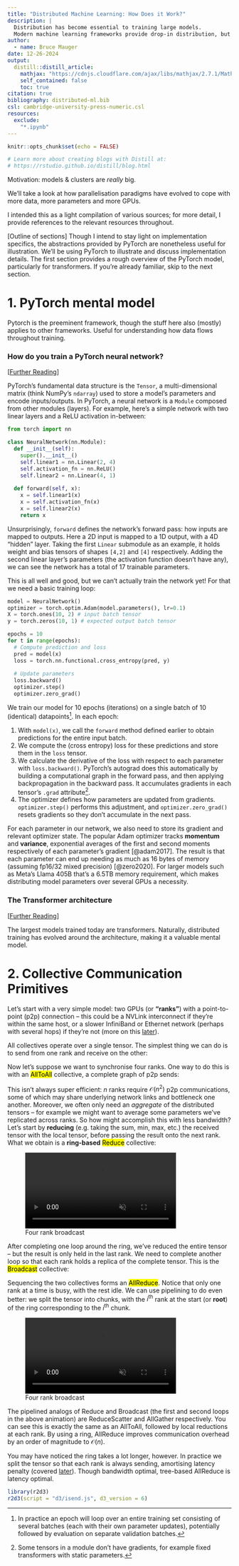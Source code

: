 ```yaml
---
title: "Distributed Machine Learning: How Does it Work?"
description: |
  Distribution has become essential to training large models.
  Modern machine learning frameworks provide drop-in distribution, but few understand how these work -- and why they might be slowing down training.
author:
  - name: Bruce Mauger 
date: 12-26-2024
output:
  distill::distill_article:
    mathjax: "https://cdnjs.cloudflare.com/ajax/libs/mathjax/2.7.1/MathJax.js?config=TeX-MML-AM_CHTML"
    self_contained: false
    toc: true
citation: true
bibliography: distributed-ml.bib
csl: cambridge-university-press-numeric.csl
resources:
  exclude:
    "*.ipynb"
---
```


```r
knitr::opts_chunk$set(echo = FALSE)

# Learn more about creating blogs with Distill at:
# https://rstudio.github.io/distill/blog.html

```

Motivation: models & clusters are *really* big.
<!-- alternatively: you've just called torch.distribute(model), and your 100x GPU cluster is only running 50x faster than local, what's happened? --> 

We'll take a look at how parallelisation paradigms have evolved to cope with more data, more parameters and more GPUs.

I intended this as a light compilation of various sources; for more detail, I provide references to the relevant resources throughout.

[Outline of sections]
Though I intend to stay light on implementation specifics, the abstractions provided by PyTorch are nonetheless useful for illustration.
We'll be using PyTorch to illustrate and discuss implementation details. 
The first section provides a rough overview of the PyTorch model, particularly for transformers. If you're already familiar, skip to the next section.


# 1. PyTorch mental model
Pytorch is the preeminent framework, though the stuff here also (mostly) applies to other frameworks.
Useful for understanding how data flows throughout training.

### How do you train a PyTorch neural network?
[[Further Reading](https://pytorch.org/tutorials/beginner/basics/intro.html)]

PyTorch's fundamental data structure is the `Tensor`, a multi-dimensional matrix (think NumPy's `ndarray`) used to store a model's parameters and encode inputs/outputs. 
In PyTorch, a neural network is a `Module` composed from other modules (layers). 
For example, here's a simple network with two linear layers and a ReLU activation in-between:

```python
from torch import nn

class NeuralNetwork(nn.Module):
  def __init__(self):
    super().__init__()
    self.linear1 = nn.Linear(2, 4)
    self.activation_fn = nn.ReLU()
    self.linear2 = nn.Linear(4, 1)
  
  def forward(self, x):
    x = self.linear1(x)
    x = self.activation_fn(x)
    x = self.linear2(x)
    return x
```
Unsurprisingly, `forward` defines the network's forward pass: how inputs are mapped to outputs. Here a 2D input is mapped to a 1D output, with a 4D "hidden" layer. Taking the first `Linear` submodule as an example, it holds weight and bias tensors of shapes `[4,2]` and `[4]` respectively. Adding the second linear layer's parameters (the activation function doesn't have any), we can see the network has a total of 17 trainable parameters.
<!-- TODO: illustration of this network? e.g. https://uvadlc-notebooks.readthedocs.io/en/latest/tutorial_notebooks/tutorial2/Introduction_to_PyTorch.html --->

This is all well and good, but we can't actually train the network yet! 
For that we need a basic training loop:

```python
model = NeuralNetwork() 
optimizer = torch.optim.Adam(model.parameters(), lr=0.1)
X = torch.ones(10, 2) # input batch tensor
y = torch.zeros(10, 1) # expected output batch tensor

epochs = 10
for t in range(epochs): 
  # Compute prediction and loss
  pred = model(x)
  loss = torch.nn.functional.cross_entropy(pred, y)
  
  # Update parameters
  loss.backward()
  optimizer.step()
  optimizer.zero_grad()
```

We train our model for 10 epochs (iterations) on a single batch of 10 (identical) datapoints^[In practice an epoch will loop over an entire training set consisting of several batches (each with their own parameter updates), potentially followed by evaluation on separate validation batches.].
In each epoch:

1. With `model(x)`, we call the `forward` method defined earlier to obtain predictions for the entire input batch.
2. We compute the (cross entropy) loss for these predictions and store them in the `loss` tensor.
3. We calculate the derivative of the loss with respect to each parameter with `loss.backward()`. PyTorch's autograd does this automatically by building a computational graph in the forward pass, and then applying backpropagation in the backward pass. It accumulates gradients in each tensor's `.grad` attribute^[Some tensors in a module don't have gradients, for example fixed transformers with static parameters.].
4. The optimizer defines how parameters are updated from gradients. `optimizer.step()` performs this adjustment, and `optimizer.zero_grad()` resets gradients so they don't accumulate in the next pass.

For each parameter in our network, we also need to store its gradient and relevant optimizer state.
The popular Adam optimizer tracks **momentum** and **variance**, exponential averages of the first and second moments respectively of each parameter's gradient [@adam2017]. 
The result is that each parameter can end up needing as much as 16 bytes of memory (assuming fp16/32 mixed precision) [@zero2020]. 
For larger models such as Meta's Llama 405B that's a 6.5TB memory requirement, which makes distributing model parameters over several GPUs a necessity.

### The Transformer architecture
[[Further Reading](https://arxiv.org/pdf/1706.03762)]

The largest models trained today are transformers. 
Naturally, distributed training has evolved around the architecture, making it a valuable mental model.

# 2. Collective Communication Primitives
Let's start with a very simple model: two GPUs (or **"ranks"**) with a point-to-point (p2p) connection -- this could be a NVLink interconnect if they're within the same host, or a slower InfiniBand or Ethernet network (perhaps with several hops) if they're not (more on this [later]()).

All collectives operate over a single tensor. 
The simplest thing we can do is to send from one rank and receive on the other:

Now let's suppose we want to synchronise four ranks.
One way to do this is with an <mark>AllToAll</mark> collective, a complete graph of p2p sends:

This isn't always super efficient: $n$ ranks require $\mathcal O(n^2)$ p2p communications, some of which may share underlying network links and bottleneck one another. 
Moreover, we often only need an *aggregate* of the distributed tensors -- for example we might want to average some parameters we've replicated across ranks. 
So how might accomplish this with less bandwidth? 
Let's start by **reducing** (e.g. taking the sum, min, max, etc.) the received tensor with the local tensor, before passing the result onto the next rank. 
What we obtain is a **ring-based** <mark>Reduce</mark> collective:

<figure>
<video width="80%" autoplay loop muted>
  <source src="jupyter/media/videos/jupyter/1080p60/CollectiveReduce.mp4" type="video/mp4">
</video>
<figcaption aria-hidden="true">Four rank broadcast</figcaption>
</figure>

After completing one loop around the ring, we've reduced the entire tensor -- but the result is only held in the last rank.
We need to complete another loop so that each rank holds a replica of the complete tensor. 
This is the <mark>Broadcast</mark> collective:



Sequencing the two collectives forms an <mark>AllReduce</mark>.
Notice that only one rank at a time is busy, with the rest idle.
We can use pipelining to do even better: we split the tensor into chunks, with the $i^\text{th}$ rank at the start (or **root**) of the ring corresponding to the $i^\text{th}$ chunk.

<figure>
<video width="80%" autoplay loop muted>
  <source src="jupyter/media/videos/jupyter/1080p60/CollectiveAllReduce.mp4" type="video/mp4">
</video>
<figcaption aria-hidden="true">Four rank broadcast</figcaption>
</figure>



The pipelined analogs of Reduce and Broadcast (the first and second loops in the above animation) are ReduceScatter and AllGather respectively.
You can see this is exactly the same as an AllToAll, followed by local reductions at each rank.
By using a ring, AllReduce improves communication overhead by an order of magnitude to $\mathcal O(n)$.

You may have noticed the ring takes a lot longer, however. In practice we split the tensor so that each rank is always sending, amortising latency penalty (covered [later]()). Though bandwidth optimal, tree-based AllReduce is latency optimal.

```r
library(r2d3)
r2d3(script = "d3/isend.js", d3_version = 6)
```

<!-- TODO: summary table of each collective, overhead, latency, etc -->



